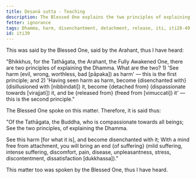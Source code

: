 ```yaml
---
title: Desanā sutta - Teaching
description: The Blessed One explains the two principles of explaining the Dhamma - 1) 'See harm as harm' and 2) 'Having seen harm as harm, become disenchanted with it, become detached from it, and be released from it.'
fetter: ignorance
tags: Dhamma, harm, disenchantment, detachment, release, iti, iti28-49
id: iti39
---
```


This was said by the Blessed One, said by the Arahant, thus I have heard:

"Bhikkhus, for the Tathāgata, the Arahant, the Fully Awakened One, there are two principles of explaining the Dhamma. What are the two? 1) 'See harm (evil, wrong, worthless, bad [pāpaka]) as harm' — this is the first principle; and 2) 'Having seen harm as harm, become \{disenchanted with} (disillusioned with [nibbindati]) it, become \{detached from} (dispassionate towards [virajjati]) it, and be \{released from} (freed from [vimuccati]) it' — this is the second principle."

The Blessed One spoke on this matter. Therefore, it is said thus:

"Of the Tathāgata, the Buddha,
who is compassionate towards all beings;
See the two principles,
of explaining the Dhamma.

See this harm [for what it is],
and become disenchanted with it;
With a mind free from attachment,
you will bring an end \{of suffering} (mild suffering, intense suffering, discomfort, pain, disease, unpleasantness, stress, discontentment, dissatisfaction [dukkhassa])."

This matter too was spoken by the Blessed One, thus I have heard.